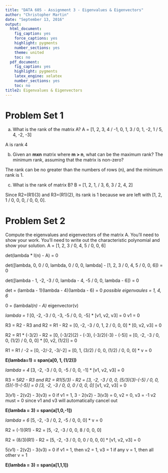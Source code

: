 ```yaml
---
title: "DATA 605 - Assignment 3 - Eigenvalues & Eigenvectors"
author: "Christopher Martin"
date: "September 13, 2016"
output:
  html_document:
    fig_caption: yes
    force_captions: yes
    highlight: pygments
    number_sections: yes
    theme: united
    toc: no
  pdf_document:
    fig_caption: yes
    highlight: pygments
    latex_engine: xelatex
    number_sections: yes
    toc: no
title2: Eigenvalues & Eigenvectors
---
```


# Problem Set 1

a. What is the rank of the matrix A?
A = [1, 2, 3, 4 / -1, 0, 1, 3 / 0, 1, -2, 1 / 5, 4, -2, -3]

A is rank 4


b. Given an **mxn** matrix where **m > n**, what can be the maximum rank? The minimum rank, assuming that the matrix is non-zero?

The rank can be no greater than the numbers of rows (n), and the minimum rank is 1.


c. What is the rank of matrix B?
B = [1, 2, 1, / 3, 6, 3 / 2, 4, 2]

Since R2=(R1)(3) and R3=(R1)(2), its rank is 1 because we are left with [1, 2, 1 / 0, 0, 0, / 0, 0, 0].


# Problem Set 2

Compute the eigenvalues and eigenvectors of the matrix A. You'll need to show your work.  You'll need to write out the characteristic polynomial and show your solution.
A = [1, 2, 3 / 0, 4, 5 / 0, 0, 6]

det(lambda * I(n) - A) = 0

det([lambda, 0, 0 / 0, lambda, 0 / 0, 0, lambda] - [1, 2, 3 / 0, 4, 5 / 0, 0, 6]) = 0

det([lambda - 1, -2, -3 / 0, lambda - 4, -5 / 0, 0, lambda - 6]) = 0

det = (lambda - 1)(lambda - 4)(lambda - 6) = 0
*possible eigenvaules = 1, 4, 6*

0 = (lambda*I(n) - A) * eigenvector(v)

*lambda = 1*
[0, -2, -3 / 0, -3, -5 / 0, 0, -5] * [v1, v2, v3] = 0
v1 = 0

R3 = R2 - R3 and R2 = R1 - R2 =
[0, -2, -3 / 0, 1, 2 / 0, 0, 0] * [0, v2, v3] = 0

R2 = R1 * (-3/2) - R2 =
[0, (-3/2)(2) - (-3), (-3/2)(-3) - (-5)] =
[0, -2, -3 / 0, 0, (1/2) / 0, 0, 0] * [0, v2, (1/2)] = 0

R1 = R1 / -2 =
[0, -2/-2, -3/-2] =
[0, 1, (3/2) / 0, 0, (1/2) / 0, 0, 0] * v = 0

**E(lambda=1) = span(a[0, 1, (1/2)])**


*lambda = 4*
[3, -2, -3 / 0, 0, -5 / 0, 0, -1] * [v1, v2, v3] = 0

R3 = 5*R2 - R3 and R2 = R1(5/3) - R2 =
[3, -2, -3 / 0, 0, (5/3)(3)-(-5) / 0, 0, (5)(-1)-(-5)] = 0
[3, -2, -3 / 0, 0, 0 / 0, 0, 0] * [v1, v2, v3] = 0

3(v1) - 2(v2) - 3(v3) = 0
if v1 = 1, 3 - 2(v2) - 3(v3) = 0, v2 = 0, v3 = -1
v2 must = 0 since v1 and v3 will automatically cancel out

**E(lambda = 3) = span(a[1,0,-1])**


*lambda = 6*
[5, -2, -3 / 0, 2, -5 / 0, 0, 0] * v = 0

R2 = (-1)(R1) - R2 = 
[5, -2, -3 / 0, 0, 8 / 0, 0, 0]

R2 = (8/3)(R1) - R2 =
[5, -2, -3 / 0, 0, 0 / 0, 0, 0] * [v1, v2, v3] = 0

5(v1) - 2(v2) - 3(v3) = 0
if v1 = 1, then v2 = 1, v3 = 1
if any v = 1, then all other v = 1

**E(lambda = 3) = span(a[1,1,1])**